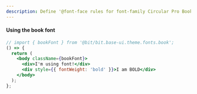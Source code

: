 ```yaml
---
description: Define '@font-face rules for font-family Circular Pro Book, including bold and italic. Provides a handy class name to add to root component.
---
```



#### Using the book font

```jsx live
// import { bookFont } from '@bit/bit.base-ui.theme.fonts.book';
() => {
  return (
    <body className={bookFont}>
      <div>I'm using font!</div>
      <div style={{ fontWeight: 'bold' }}>I am BOLD</div>
    </body>
  );
};
```
